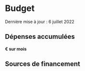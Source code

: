 <!-- see https://github.com/prettier/prettier/issues/13057 -->
<!-- prettier-ignore-start -->
# Budget
<!--rehype:class=mb__0-->

Dernière mise à jour : 6 juillet 2022
<!--rehype:class=text__smallcaps mb__0-->

## Dépenses accumulées
<!--rehype:class=mb__0-->

#### <accumulatedExpenses /> € sur <months /> mois
<!--rehype:class=h4__light-->

<div style={{ height: '540px' }} className="mb__4XL">
  <AccumulatedExpensesGraph />
</div>

## Sources de financement
<!--rehype:class=text__center-->

<div style={{ height: '480px' }} className="mt__L">
  <FundingSourcesGraph />
</div>

<!-- prettier-ignore-end -->
